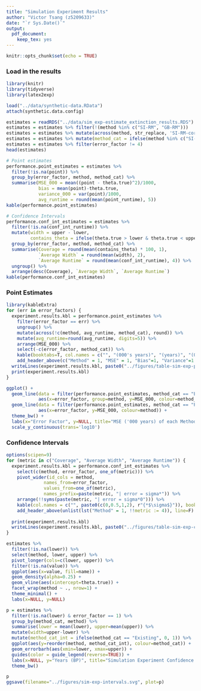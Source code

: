 ---
title: "Simulation Experiment Results"
author: "Victor Tsang (z5209633)"
date: "`r Sys.Date()`"
output:
  pdf_document:
    keep_tex: yes
---

```{r setup, include=FALSE}
knitr::opts_chunk$set(echo = TRUE)
```

### Load in the results

```{r, warning=FALSE, message=FALSE}
library(knitr)
library(tidyverse)
library(latex2exp)

load("../data/synthetic-data.RData")
attach(synthetic.data.config)

estimates = readRDS("../data/sim_exp-estimate_extinction_results.RDS")
estimates = estimates %>% filter(!(method %in% c("SI-RM", "GB-RM")))
estimates = estimates %>% mutate(across(method, str_replace, 'SI-RM-corrected', 'SI-RM'))
estimates = estimates %>% mutate(method_cat = ifelse(method %in% c("SI-RM", "MINMI"), "Proposed", "Existing"))
estimates = estimates %>% filter(error_factor != 4)
head(estimates)
```


```{r}
# Point estimates
performance.point_estimates = estimates %>%
  filter(!is.na(point)) %>%
  group_by(error_factor, method, method_cat) %>%
  summarise(MSE_000 = mean((point - theta.true)^2)/1000,
            bias = mean(point)-theta.true,
            variance_000 = var(point)/1000,
            avg_runtime = round(mean(point_runtime), 5))
kable(performance.point_estimates)

# Confidence Intervals
performance.conf_int_estimates = estimates %>%
  filter(!is.na(conf_int_runtime)) %>%
  mutate(width = upper - lower,
         contains_theta = ifelse(theta.true > lower & theta.true < upper, 1, 0)) %>%
  group_by(error_factor, method, method_cat) %>%
  summarise(Coverage = round(mean(contains_theta) * 100, 1),
            `Average Width` = round(mean(width), 2),
            `Average Runtime` = round(mean(conf_int_runtime), 4)) %>%
  ungroup() %>%
  arrange(desc(Coverage), `Average Width`, `Average Runtime`)
kable(performance.conf_int_estimates)
```

### Point Estimates

```{r results='asis'}
library(kableExtra)
for (err in error_factors) {
  experiment.results.kbl = performance.point_estimates %>% 
    filter(error_factor == err) %>% 
    ungroup() %>%
    mutate(across(!c(method, avg_runtime, method_cat), round)) %>% 
    mutate(avg_runtime=round(avg_runtime, digits=5)) %>%
    arrange(MSE_000) %>%
    select(-c(error_factor, method_cat)) %>%
    kable(booktabs=T, col.names = c("", "(000's years)", "(years)", "(000's years)", "(seconds)"), format="latex") %>%
    add_header_above(c("Method" = 1, "MSE" = 1, "Bias"=1, "Variance"=1, "Average Runtime"=1), line=F, align=c("l", "c", "c", "c", "c"))
  writeLines(experiment.results.kbl, paste0("../figures/table-sim-exp-point-error", err, ".tex"))
  print(experiment.results.kbl)
}
```


```{r fig.width=12, fig.height=8}
ggplot() +
  geom_line(data = filter(performance.point_estimates, method_cat == "Existing"),
            aes(x=error_factor, group=method, y=MSE_000, colour=method_cat), alpha=0.6) +
  geom_line(data = filter(performance.point_estimates, method_cat == "Proposed"),
            aes(x=error_factor, y=MSE_000, colour=method)) +
  theme_bw() +
  labs(x="Error Factor", y=NULL, title="MSE ('000 years) of each Method") +
  scale_y_continuous(trans='log10')
```


### Confidence Intervals

```{r results='asis'}
options(scipen=9)
for (metric in c("Coverage", "Average Width", "Average Runtime")) {
  experiment.results.kbl = performance.conf_int_estimates %>%
    select(c(method, error_factor, one_of(metric))) %>%
    pivot_wider(id_cols = method,
              names_from=error_factor,
              values_from=one_of(metric),
              names_prefix=paste(metric, "| error = sigma*")) %>%
    arrange(!!syms(paste(metric, "| error = sigma*0"))) %>%
    kable(col.names = c("", paste0(c(0,0.5,1,2), r"{*$\sigma$}")), booktabs=T, format="latex", escape = FALSE) %>%
    add_header_above(unlist(lst("Method" = 1, !!metric := 4)), line=F)
    
  print(experiment.results.kbl)
  writeLines(experiment.results.kbl, paste0("../figures/table-sim-exp-conf-int-", str_replace(tolower(metric), " ", "-"), ".tex"))
}
```


```{r fig.width=25, fig.height=4}
estimates %>%
  filter(!is.na(lower)) %>%
  select(method, lower, upper) %>%
  pivot_longer(cols=c(lower, upper)) %>%
  filter(!is.na(value)) %>%
  ggplot(aes(x=value, fill=name)) +
  geom_density(alpha=0.25) +
  geom_vline(aes(xintercept=theta.true)) +
  facet_wrap(method ~ ., nrow=1) +
  theme_minimal() +
  labs(x=NULL, y=NULL)
```


```{r}
p = estimates %>%
  filter(!is.na(lower) & error_factor == 1) %>%
  group_by(method_cat, method) %>%
  summarise(lower = mean(lower), upper=mean(upper)) %>%
  mutate(width=upper-lower) %>%
  mutate(method_cat_int = ifelse(method_cat == "Existing", 0, 1)) %>%
  ggplot(aes(y=reorder(method, method_cat_int), colour=method_cat)) +
  geom_errorbarh(aes(xmin=lower, xmax=upper)) +
  guides(color = guide_legend(reverse=TRUE)) +
  labs(x=NULL, y="Years (BP)", title="Simulation Experiment Confidence Intervals", colour=NULL) +
  theme_bw()

p
ggsave(filename="../figures/sim-exp-intervals.svg", plot=p)
```

